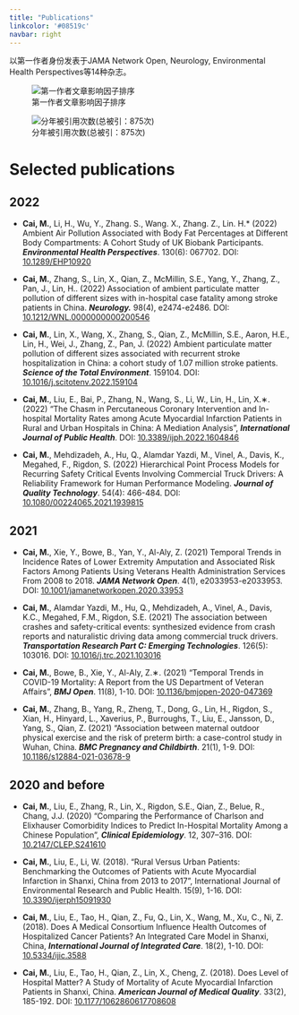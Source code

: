 ```yaml
---
title: "Publications"
linkcolor: '#08519c'
navbar: right
---
```


以第一作者身份发表于JAMA Network Open, Neurology, Environmental Health Perspectives等14种杂志。

::: {layout="[15,13]" layout-valign="bottom"}
![第一作者文章影响因子排序](lollipop_1author.png)

![分年被引用次数(总被引：875次)](citations.png)
:::

# Selected publications

## 2022

-   **Cai, M.**, Li, H., Wu, Y., Zhang. S., Wang. X., Zhang. Z., Lin. H.\* (2022) Ambient Air Pollution Associated with Body Fat Percentages at Different Body Compartments: A Cohort Study of UK Biobank Participants. ***Environmental Health Perspectives***. 130(6): 067702. DOI: [10.1289/EHP10920](https://doi.org/10.1289/EHP10920)

-   **Cai, M.**, Zhang, S., Lin, X., Qian, Z., McMillin, S.E., Yang, Y., Zhang, Z., Pan, J., Lin, H.. (2022) Association of ambient particulate matter pollution of different sizes with in-hospital case fatality among stroke patients in China. ***Neurology.*** 98(4), e2474-e2486. DOI: [10.1212/WNL.0000000000200546](https://doi.org/10.1212/WNL.0000000000200546)

-   **Cai, M.**, Lin, X., Wang, X., Zhang, S., Qian, Z., McMillin, S.E., Aaron, H.E., Lin, H., Wei, J., Zhang, Z., Pan, J. (2022) Ambient particulate matter pollution of different sizes associated with recurrent stroke hospitalization in China: a cohort study of 1.07 million stroke patients. ***Science of the Total Environment***. 159104. DOI: [10.1016/j.scitotenv.2022.159104](https://doi.org/10.1016/j.scitotenv.2022.159104)

-   **Cai, M.**, Liu, E., Bai, P., Zhang, N., Wang, S., Li, W., Lin, H., Lin, X.∗. (2022) "The Chasm in Percutaneous Coronary Intervention and In-hospital Mortality Rates among Acute Myocardial Infarction Patients in Rural and Urban Hospitals in China: A Mediation Analysis", ***International Journal of Public Health***. DOI: [10.3389/ijph.2022.1604846](https://doi.org/10.3389/ijph.2022.1604846)

-   **Cai, M.**, Mehdizadeh, A., Hu, Q., Alamdar Yazdi, M., Vinel, A., Davis, K., Megahed, F., Rigdon, S. (2022) Hierarchical Point Process Models for Recurring Safety Critical Events Involving Commercial Truck Drivers: A Reliability Framework for Human Performance Modeling. ***Journal of Quality Technology***. 54(4): 466-484. DOI: [10.1080/00224065.2021.1939815](https://doi.org/10.1080/00224065.2021.1939815)

## 2021

-   **Cai, M.**, Xie, Y., Bowe, B., Yan, Y., Al-Aly, Z. (2021) Temporal Trends in Incidence Rates of Lower Extremity Amputation and Associated Risk Factors Among Patients Using Veterans Health Administration Services From 2008 to 2018. ***JAMA Network Open***. 4(1), e2033953-e2033953. DOI: [10.1001/jamanetworkopen.2020.33953](https://doi.org/10.1001/jamanetworkopen.2020.33953)

-   **Cai, M.**, Alamdar Yazdi, M., Hu, Q., Mehdizadeh, A., Vinel, A., Davis, K.C., Megahed, F.M., Rigdon, S.E. (2021) The association between crashes and safety-critical events: synthesized evidence from crash reports and naturalistic driving data among commercial truck drivers. ***Transportation Research Part C: Emerging Technologies***. 126(5): 103016. DOI: [10.1016/j.trc.2021.103016](https://doi.org/10.1016/j.trc.2021.103016)

-   **Cai, M.**, Bowe, B., Xie, Y., Al-Aly, Z.∗. (2021) "Temporal Trends in COVID-19 Mortality: A Report from the US Department of Veteran Affairs", ***BMJ Open***. 11(8), 1-10. DOI: [10.1136/bmjopen-2020-047369](https://doi.org/10.1136/bmjopen-2020-047369)

-   **Cai, M.**, Zhang, B., Yang, R., Zheng, T., Dong, G., Lin, H., Rigdon, S., Xian, H., Hinyard, L., Xaverius, P., Burroughs, T., Liu, E., Jansson, D., Yang, S., Qian, Z. (2021) "Association between maternal outdoor physical exercise and the risk of preterm birth: a case-control study in Wuhan, China. ***BMC Pregnancy and Childbirth***. 21(1), 1-9. DOI: [10.1186/s12884-021-03678-9](https://doi.org/10.1186/s12884-021-03678-9)

## 2020 and before

-   **Cai, M.**, Liu, E., Zhang, R., Lin, X., Rigdon, S.E., Qian, Z., Belue, R., Chang, J.J. (2020) "Comparing the Performance of Charlson and Elixhauser Comorbidity Indices to Predict In-Hospital Mortality Among a Chinese Population", ***Clinical Epidemiology***. 12, 307--316. DOI: [10.2147/CLEP.S241610](https://doi.org/10.2147/CLEP.S241610)

-   **Cai, M.**, Liu, E., Li, W. (2018). "Rural Versus Urban Patients: Benchmarking the Outcomes of Patients with Acute Myocardial Infarction in Shanxi, China from 2013 to 2017", International Journal of Environmental Research and Public Health. 15(9), 1-16. DOI: [10.3390/ijerph15091930](https://doi.org/10.3390/ijerph15091930)

-   **Cai, M.**, Liu, E., Tao, H., Qian, Z., Fu, Q., Lin, X., Wang, M., Xu, C., Ni, Z. (2018). Does A Medical Consortium Influence Health Outcomes of Hospitalized Cancer Patients? An Integrated Care Model in Shanxi, China, ***International Journal of Integrated Care***. 18(2), 1-10. DOI: [10.5334/ijic.3588](https://doi.org/10.5334/ijic.3588)

-   **Cai, M.**, Liu, E., Tao, H., Qian, Z., Lin, X., Cheng, Z. (2018). Does Level of Hospital Matter? A Study of Mortality of Acute Myocardial Infarction Patients in Shanxi, China. ***American Journal of Medical Quality***. 33(2), 185-192. DOI: [10.1177/1062860617708608](https://doi.org/10.1177/1062860617708608)

